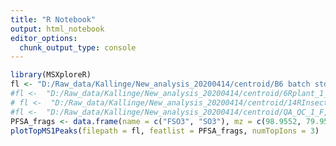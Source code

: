 ```yaml
---
title: "R Notebook"
output: html_notebook
editor_options: 
  chunk_output_type: console
---
```


```r
library(MSXploreR)
fl <- "D:/Raw_data/Kallinge/New_analysis_20200414/centroid/B6 batch std_1_F,2_1.mzML"
#fl <-  "D:/Raw_data/Kallinge/New_analysis_20200414/centroid/6Rplant_1_C,2_1.mzML"
# fl <-  "D:/Raw_data/Kallinge/New_analysis_20200414/centroid/14RInsect_1_D,7_1.mzML"
#fl <-  "D:/Raw_data/Kallinge/New_analysis_20200414/centroid/QA_QC_1_F,3_1.mzML"
PFSA_frags <- data.frame(name = c("FSO3", "SO3"), mz = c(98.9552, 79.9558), ms_level = c("ms2", "ms2"))
plotTopMS1Peaks(filepath = fl, featlist = PFSA_frags, numTopIons = 3)


```

